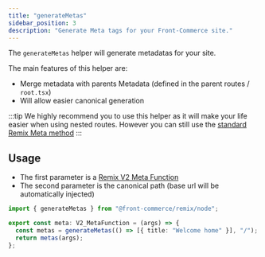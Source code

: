 ```yaml
---
title: "generateMetas"
sidebar_position: 3
description: "Generate Meta tags for your Front-Commerce site."
---
```


The `generateMetas` helper will generate metadatas for your site.

The main features of this helper are:

- Merge metadata with parents Metadata (defined in the parent routes /
  `root.tsx`)
- Will allow easier canonical generation

:::tip
We highly recommend you to use this helper as it will make your life
easier when using nested routes. However you can still use the
[standard Remix Meta method](https://remix.run/docs/en/main/route/meta-v2)
:::

## Usage

- The first parameter is a [Remix V2 Meta Function](https://remix.run/docs/en/main/route/meta-v2#meta-function-parameters)
- The second parameter is the canonical path (base url will be automatically injected)

```typescript
import { generateMetas } from "@front-commerce/remix/node";

export const meta: V2_MetaFunction = (args) => {
  const metas = generateMetas(() => [{ title: "Welcome home" }], "/");
  return metas(args);
};
```
